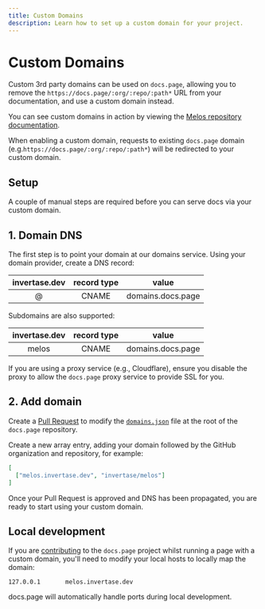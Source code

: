 ```yaml
---
title: Custom Domains
description: Learn how to set up a custom domain for your project.
---
```


# Custom Domains

Custom 3rd party domains can be used on `docs.page`, allowing you to remove the `https://docs.page/:org/:repo/:path*` URL
from your documentation, and use a custom domain instead.

You can see custom domains in action by viewing the [Melos repository documentation](https://melos.invertase.dev).

When enabling a custom domain, requests to existing `docs.page` domain (e.g.`https://docs.page/:org/:repo/:path*`) will
be redirected to your custom domain.

## Setup

A couple of manual steps are required before you can serve docs via your custom domain.

## 1. Domain DNS

The first step is to point your domain at our domains service. Using your domain provider, create a
DNS record:

| invertase.dev | record type |       value       |
| :-----------: | :---------: | :---------------: |
|       @       |    CNAME    | domains.docs.page |

Subdomains are also supported:

| invertase.dev | record type |       value       |
| :-----------: | :---------: | :---------------: |
|     melos     |    CNAME    | domains.docs.page |

If you are using a proxy service (e.g., Cloudflare), ensure you disable the proxy to allow the `docs.page`
proxy service to provide SSL for you.

## 2. Add domain

Create a [Pull Request](https://github.com/invertase/docs.page/edit/master/domains.json) to modify the [`domains.json`](https://github.com/invertase/docs.page/blob/master/domains.json)
file at the root of the `docs.page` repository.

Create a new array entry, adding your domain followed by the GitHub organization and repository, for example:

```json
[
  ["melos.invertase.dev", "invertase/melos"]
]
```

Once your Pull Request is approved and DNS has been propagated, you are ready to start using your custom domain.

## Local development

If you are [contributing](/contributing) to the `docs.page` project whilst running a page with a custom domain, you'll
need to modify your local hosts to locally map the domain:

```
127.0.0.1       melos.invertase.dev
```

docs.page will automatically handle ports during local development.
